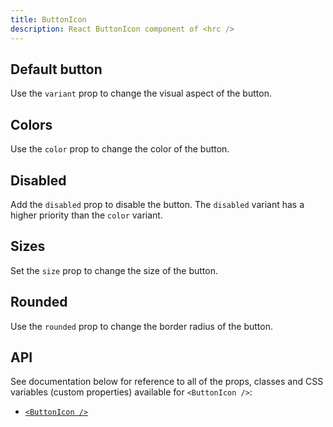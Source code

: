 ```yaml
---
title: ButtonIcon
description: React ButtonIcon component of <hrc />
---
```



## Default button

Use the `variant` prop to change the visual aspect of the button.

<Demo layout="row">
  <Demos.ButtonIconDefault />
</Demo>

<SourceCode code={defaultCode} title="default.tsx" />

## Colors

Use the `color` prop to change the color of the button.

<Demo layout="grid" className="button-icon-colors">
  <Demos.ButtonIconColors />
</Demo>

<SourceCode code={colorsCode} title="colors.tsx" />

## Disabled

Add the `disabled` prop to disable the button. The `disabled` variant has a
higher priority than the `color` variant.

<Demo layout="grid" cols={3} className="with-toggle">
  <Demos.ButtonIconDisabled client:load />
</Demo>

<SourceCodeWithDisabled code={disabledCode} title="disabled.tsx" />

## Sizes

Set the `size` prop to change the size of the button.

<Demo layout="row">
  <Demos.ButtonIconSizes />
</Demo>

<SourceCode code={sizesCode} title="sizes.tsx" />

## Rounded

Use the `rounded` prop to change the border radius of the button.

<Demo layout="grid" cols={3}>
  <Demos.ButtonIconRounded />
</Demo>

<SourceCode code={roundedCode} title="rounded.tsx" />

## API

See documentation below for reference to all of the props, classes and CSS
variables (custom properties) available for `<ButtonIcon />`:

- [`<ButtonIcon />`](/hrc/api/button-icon)
